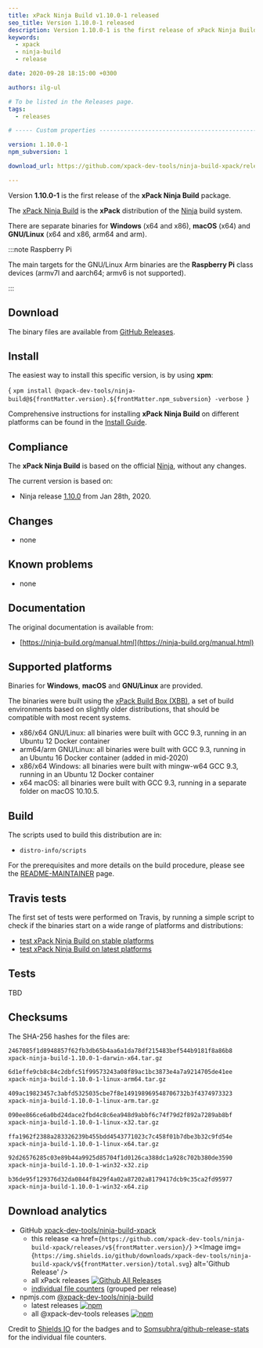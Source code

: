 ```yaml
---
title: xPack Ninja Build v1.10.0-1 released
seo_title: Version 1.10.0-1 released
description: Version 1.10.0-1 is the first release of xPack Ninja Build.
keywords:
  - xpack
  - ninja-build
  - release

date: 2020-09-28 18:15:00 +0300

authors: ilg-ul

# To be listed in the Releases page.
tags:
  - releases

# ----- Custom properties -----------------------------------------------------

version: 1.10.0-1
npm_subversion: 1

download_url: https://github.com/xpack-dev-tools/ninja-build-xpack/releases/tag/v1.10.0-1/

---
```



Version **1.10.0-1** is the first release of the **xPack Ninja Build** package.

<!-- truncate -->

<PageMetadata title={frontMatter.seo_title} />

The [xPack Ninja Build](https://xpack-dev-tools.github.io/ninja-build-xpack/)
is the **xPack** distribution of the
[Ninja](https://ninja-build.org) build system.

There are separate binaries for **Windows** (x64 and x86),
**macOS** (x64) and **GNU/Linux** (x64 and x86, arm64 and arm).

:::note Raspberry Pi

The main targets for the GNU/Linux Arm
binaries are the **Raspberry Pi** class devices (armv7l and aarch64;
armv6 is not supported).

:::

## Download

The binary files are available from <a href={frontMatter.download_url}>GitHub Releases</a>.

## Install

The easiest way to install this specific version, is by using **xpm**:

<CodeBlock language="console"> {
`xpm install @xpack-dev-tools/ninja-build@${frontMatter.version}.${frontMatter.npm_subversion} -verbose
`} </CodeBlock>

Comprehensive instructions for installing **xPack Ninja Build** on different platforms
can be found in the [Install Guide](/docs/install/).

## Compliance

The **xPack Ninja Build** is based on the official
[Ninja](https://ninja-build.org),
without any changes.

The current version is based on:

- Ninja release
[1.10.0](https://github.com/ninja-build/ninja/releases/tag/v1.10.0)
from Jan 28th, 2020.

## Changes

- none

## Known problems

- none

## Documentation

The original documentation is available from:

- [https://ninja-build.org/manual.html](https://ninja-build.org/manual.html)

## Supported platforms

Binaries for **Windows**, **macOS** and **GNU/Linux** are provided.

The binaries were built using the
[xPack Build Box (XBB)](https://github.com/xpack/xpack-build-box), a set
of build environments based on slightly older distributions, that should be
compatible with most recent systems.

- x86/x64 GNU/Linux: all binaries were built with GCC 9.3, running in an
  Ubuntu 12 Docker container
- arm64/arm GNU/Linux: all binaries were built with GCC 9.3, running in an
  Ubuntu 16 Docker container (added in mid-2020)
- x86/x64 Windows: all binaries were built with mingw-w64 GCC 9.3, running in an
  Ubuntu 12 Docker container
- x64 macOS: all binaries were built with GCC 9.3, running in a separate
  folder on macOS 10.10.5.

## Build

The scripts used to build this distribution are in:

- `distro-info/scripts`

For the prerequisites and more details on the build procedure, please see the
[README-MAINTAINER](https://github.com/xpack-dev-tools/ninja-build-xpack/blob/xpack/README-MAINTAINER.md) page.

## Travis tests

The first set of tests were performed on Travis, by running
a simple script to check if the binaries start on a wide range of
platforms and distributions:

- [test xPack Ninja Build on stable platforms](https://travis-ci.org/github/xpack-dev-tools/ninja-build-xpack/builds/730967211)
- [test xPack Ninja Build on latest platforms](https://travis-ci.org/github/xpack-dev-tools/ninja-build-xpack/builds/730971631)

## Tests

TBD

## Checksums

The SHA-256 hashes for the files are:

```txt
2467085f1d8948857f62fb3db65b4aa6a1da78df215483bef544b9181f8a86b8
xpack-ninja-build-1.10.0-1-darwin-x64.tar.gz

6d1effe9cb8c84c2dbfc51f99573243a08f89ac1bc3873e4a7a9214705de41ee
xpack-ninja-build-1.10.0-1-linux-arm64.tar.gz

409ac19823457c3abfd5325035cbe7f8e149198969548706732b3f4374973323
xpack-ninja-build-1.10.0-1-linux-arm.tar.gz

090ee866ce6a0bd24dace2fbd4c8c6ea948d9abbf6c74f79d2f892a7289ab8bf
xpack-ninja-build-1.10.0-1-linux-x32.tar.gz

ffa1962f2388a283326239b455bdd4543771023c7c458f01b7dbe3b32c9fd54e
xpack-ninja-build-1.10.0-1-linux-x64.tar.gz

92d26576285c03e89b44a9925d85704f1d0126ca388dc1a928c702b380de3590
xpack-ninja-build-1.10.0-1-win32-x32.zip

b36de95f129376d32da0844f8429f4a02a87202a8179417dcb9c35ca2fd95977
xpack-ninja-build-1.10.0-1-win32-x64.zip
```

## Download analytics

- GitHub [xpack-dev-tools/ninja-build-xpack](https://github.com/xpack-dev-tools/ninja-build-xpack/)
  - this release <a href={`https://github.com/xpack-dev-tools/ninja-build-xpack/releases/v${frontMatter.version}/`} ><Image img={`https://img.shields.io/github/downloads/xpack-dev-tools/ninja-build-xpack/v${frontMatter.version}/total.svg`} alt='Github Release' /></a>
  - all xPack releases [![Github All Releases](https://img.shields.io/github/downloads/xpack-dev-tools/ninja-build-xpack/total.svg)](https://github.com/xpack-dev-tools/ninja-build-xpack/releases/)
  - [individual file counters](https://somsubhra.github.io/github-release-stats/?username=xpack-dev-tools&repository=ninja-build-xpack) (grouped per release)
- npmjs.com [@xpack-dev-tools/ninja-build](https://www.npmjs.com/package/@xpack-dev-tools/ninja-build)
  - latest releases [![npm](https://img.shields.io/npm/dw/@xpack-dev-tools/ninja-build.svg)](https://www.npmjs.com/package/@xpack-dev-tools/ninja-build/)
  - all @xpack-dev-tools releases [![npm](https://img.shields.io/npm/dt/@xpack-dev-tools/ninja-build.svg)](https://www.npmjs.com/package/@xpack-dev-tools/ninja-build/)

Credit to [Shields IO](https://shields.io) for the badges and to
[Somsubhra/github-release-stats](https://github.com/Somsubhra/github-release-stats)
for the individual file counters.

